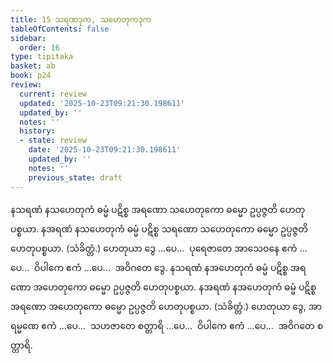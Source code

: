 ```yaml
---
title: 15 သရဏဒုက, သဟေတုကဒုက
tableOfContents: false
sidebar:
  order: 16
type: tipitaka
basket: ab
book: p24
review:
  current: review
  updated: '2025-10-23T09:21:30.198611'
  updated_by: ''
  notes: ''
  history:
  - state: review
    date: '2025-10-23T09:21:30.198611'
    updated_by: ''
    notes: ''
    previous_state: draft
---
```



<ReviewStatus review={frontmatter.review} showDetails={true} />

<HypothesisAnnotation frontmatter={frontmatter} />

<DynamicBreadcrumb />

<Division number="61" book="p24" e="ch" v="40" p="436">

<Paragraph number="138" book="p24">
နသရဏံ နသဟေတုကံ ဓမ္မံ ပဋိစ္စ အရဏော သဟေတုကော ဓမ္မော ဥပ္ပဇ္ဇတိ ဟေတုပစ္စယာ. နအရဏံ နသဟေတုကံ ဓမ္မံ ပဋိစ္စ သရဏော သဟေတုကော ဓမ္မော ဥပ္ပဇ္ဇတိ ဟေတုပစ္စယာ. (သံခိတ္တံ.) ဟေတုယာ ဒွေ …ပေ…  ပုရေဇာတေ အာသေဝနေ ဧကံ …ပေ…  ဝိပါကေ ဧကံ …ပေ…  အဝိဂတေ ဒွေ.
</Paragraph>

</Division>
<Division number="62" book="p24" e="ch" v="40" p="436">

<Paragraph number="139" book="p24">
နသရဏံ နအဟေတုကံ ဓမ္မံ ပဋိစ္စ အရဏော အဟေတုကော ဓမ္မော ဥပ္ပဇ္ဇတိ ဟေတုပစ္စယာ. နအရဏံ နအဟေတုကံ ဓမ္မံ ပဋိစ္စ အရဏော အဟေတုကော ဓမ္မော ဥပ္ပဇ္ဇတိ ဟေတုပစ္စယာ. (သံခိတ္တံ.) ဟေတုယာ ဒွေ, အာရမ္မဏေ ဧကံ …ပေ…  သဟဇာတေ စတ္တာရိ …ပေ…  ဝိပါကေ ဧကံ …ပေ…  အဝိဂတေ စတ္တာရိ.
</Paragraph>
</Division>